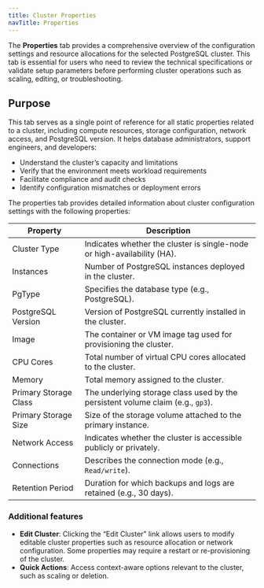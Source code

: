 ```yaml
---
title: Cluster Properties
navTitle: Properties
---
```


The **Properties** tab provides a comprehensive overview of the configuration settings and resource allocations for the selected PostgreSQL cluster. This tab is essential for users who need to review the technical specifications or validate setup parameters before performing cluster operations such as scaling, editing, or troubleshooting.

## Purpose

This tab serves as a single point of reference for all static properties related to a cluster, including compute resources, storage configuration, network access, and PostgreSQL version. It helps database administrators, support engineers, and developers:

- Understand the cluster’s capacity and limitations
- Verify that the environment meets workload requirements
- Facilitate compliance and audit checks
- Identify configuration mismatches or deployment errors

The properties tab provides detailed information about cluster configuration settings with the following properties:

| Property                | Description                                                                     |
|-----------------------|---------------------------------------------------------------------------------|
| Cluster Type          | Indicates whether the cluster is single-node or high-availability (HA).         |
| Instances             | Number of PostgreSQL instances deployed in the cluster.                         |
| PgType                | Specifies the database type (e.g., PostgreSQL).                                 |
| PostgreSQL Version    | Version of PostgreSQL currently installed in the cluster.                       |
| Image                 | The container or VM image tag used for provisioning the cluster.                |
| CPU Cores             | Total number of virtual CPU cores allocated to the cluster.                     |
| Memory                | Total memory assigned to the cluster.                                           |
| Primary Storage Class | The underlying storage class used by the persistent volume claim (e.g., `gp3`). |
| Primary Storage Size  | Size of the storage volume attached to the primary instance.                    |
| Network Access        | Indicates whether the cluster is accessible publicly or privately.              |
| Connections           | Describes the connection mode (e.g., `Read/write`).                             |
| Retention Period      | Duration for which backups and logs are retained (e.g., 30 days).               |

### Additional features

- **Edit Cluster**: Clicking the “Edit Cluster” link allows users to modify editable cluster properties such as resource allocation or network configuration. Some properties may require a restart or re-provisioning of the cluster.
- **Quick Actions**: Access context-aware options relevant to the cluster, such as scaling or deletion.
